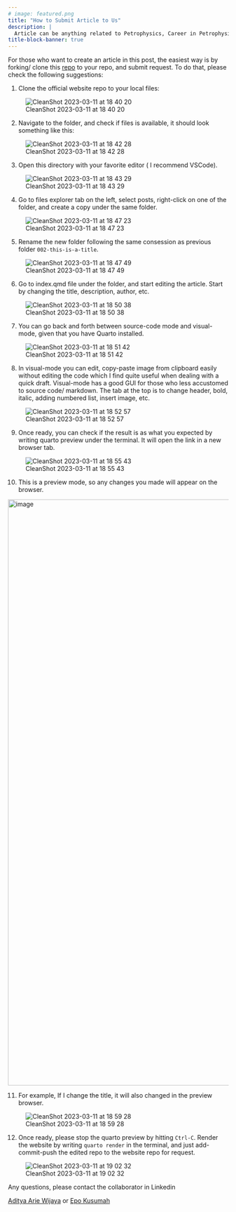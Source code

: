 ```yaml
---
# image: featured.png
title: "How to Submit Article to Us"
description: | 
  Article can be anything related to Petrophysics, Career in Petrophysics, and whatnot
title-block-banner: true
---
```


For those who want to create an article in this post, the easiest way is by forking/ clone this [repo](https://github.com/ariewjy/spwla-indonesia-website) to your repo, and submit request. To do that, please check the following suggestions:

1.  Clone the official website repo to your local files:

![CleanShot 2023-03-11 at 18 40 20](https://user-images.githubusercontent.com/73975333/224479695-4aec4757-4253-4284-9cda-a60c2cc4fdde.png)

2. Navigate to the folder, and check if files is available, it should look something like this:

![CleanShot 2023-03-11 at 18 42 28](https://user-images.githubusercontent.com/73975333/224479761-2fef56d5-dd01-4bc0-ad14-3dbbf234adc7.png)

3. Open this directory with your favorite editor ( I recommend VSCode).

![CleanShot 2023-03-11 at 18 43 29](https://user-images.githubusercontent.com/73975333/224479812-8e653772-3248-45e6-bb68-e533f75f1efd.png)

4. Go to files explorer tab on the left, select posts, right-click on one of the folder, and create a copy under the same folder.

![CleanShot 2023-03-11 at 18 47 23](https://user-images.githubusercontent.com/73975333/224479958-fa48b11d-2978-4c01-9069-8deeb5dee9fd.png)

5. Rename the new folder following the same consession as previous folder `002-this-is-a-title`.

![CleanShot 2023-03-11 at 18 47 49](https://user-images.githubusercontent.com/73975333/224480005-07063fa6-4e09-41d3-9ae0-3c6a8875da5d.png)

6. Go to index.qmd file under the folder, and start editing the article. Start by changing the title, description, author, etc.

![CleanShot 2023-03-11 at 18 50 38](https://user-images.githubusercontent.com/73975333/224480105-06b84b47-2067-4c39-952a-d783b19aaa46.png)

7. You can go back and forth between source-code mode and visual-mode, given that you have Quarto installed.

![CleanShot 2023-03-11 at 18 51 42](https://user-images.githubusercontent.com/73975333/224480176-1f469c3d-ca86-4493-b6e0-063543404009.png)

8. In visual-mode you can edit, copy-paste image from clipboard easily without editing the code which I find quite useful when dealing with a quick draft. Visual-mode has a good GUI for those who less accustomed to source code/ markdown. The tab at the top is to change header, bold, italic, adding numbered list, insert image, etc.

![CleanShot 2023-03-11 at 18 52 57](https://user-images.githubusercontent.com/73975333/224480265-342f9e60-c7ee-4701-83f2-ccfc7fb0fcec.png)

9. Once ready, you can check if the result is as what you expected by writing quarto preview under the terminal. It will open the link in a new browser tab.

![CleanShot 2023-03-11 at 18 55 43](https://user-images.githubusercontent.com/73975333/224480341-856bfee3-bd67-41f9-85a3-8bc334002c13.png)

10. This is a preview mode, so any changes you made will appear on the browser.

<img width="1336" alt="image" src="https://user-images.githubusercontent.com/73975333/224480436-31d84910-5c84-4cec-9f9c-1a9d65a90db5.png">

11. For example, If I change the title, it will also changed in the preview browser.

![CleanShot 2023-03-11 at 18 59 28](https://user-images.githubusercontent.com/73975333/224480502-95b70329-caa5-4ebe-928b-2713dad2436f.png)

12. Once ready, please stop the quarto preview by hitting `Ctrl-C`. Render the website by writing `quarto render` in the terminal, and just add-commit-push the edited repo to the website repo for request.

![CleanShot 2023-03-11 at 19 02 32](https://user-images.githubusercontent.com/73975333/224480620-d25d4c11-a7bb-4782-8f5f-4d7fbd5ff8e8.png)

Any questions, please contact the collaborator in Linkedin

[Aditya Arie Wijaya](https://www.linkedin.com/in/adityaariewijaya/) or [Epo Kusumah](https://www.linkedin.com/in/epokusumah/)
